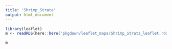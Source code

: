 ```yaml
--- 
title: 'Shrimp_Strata' 
output: html_document 
--- 
```


```r
library(leaflet) 
m <- readRDS(here::here('pkgdown/leaflet_maps/Shrimp_Strata_leaflet.rds')) 
``` 

```r
m 
```